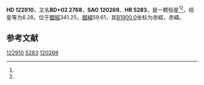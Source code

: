{{Starbox begin
| name = HD 122910
}}
{{Starbox observe
| epoch = [[J2000.0|J2000.0]]
| constell = {{星座名待查}}<ref name=SIMBAD>{{cite web
 | url=http://simbad.u-strasbg.fr/simbad/sim-id?Ident=HR+5283
 | title=Pulsating variable Star
 | publisher=Centre de Données astronomiques de Strasbourg
 | work=SIMBAD
 | accessdate=2012-07-13
 | archive-date=2016-03-16
 | archive-url=https://web.archive.org/web/20160316161801/http://simbad.u-strasbg.fr/simbad/sim-id?Ident=HR+5283
 | dead-url=no
 }}</ref><ref name=DATA>{{cite web
 | url=http://vizier.u-strasbg.fr/viz-bin/VizieR-5?-out.add=.&-source=5050&-corr=PK=HR&-out.max=9999&HR=5283
 | title=VizieR Detailed Page
 | accessdate=2012-07-13
 | archive-date=2016-03-05
 | archive-url=https://web.archive.org/web/20160305030031/http://vizier.u-strasbg.fr/viz-bin/VizieR-5?-out.add=.&-source=5050&-corr=PK=HR&-out.max=9999&HR=5283
 | dead-url=no
 }}</ref>
| 星官 = 
| ra = {{RA|14|4|37.5}}<ref name=SIMBAD /><ref name=DATA />
| dec = {{DEC|+2|17|51}}<ref name=SIMBAD /><ref name=DATA />
| appmag_v = 6.28<ref name=SIMBAD /><ref name=DATA />
}}
{{Starbox character
| class = K0<ref name=SIMBAD /><ref name=DATA />
| b-v = 1.02<ref name=SIMBAD /><ref name=DATA />
| u-b = 0.87<ref name=SIMBAD /><ref name=DATA />
| r-i = <ref name=SIMBAD /><ref name=DATA />
| variable = 
}}
{{Starbox astrometry
| radial_v = 0.87
| prop_mo_ra = -29
| parallax = 
| p_error = 
}}
{{Starbox catalog
| names =BD+02 2768，[[SAO星表|SAO]] 120269，[[HD星表|HD]] 122910，[[HR星表|HR]] 5283}}
{{Starbox reference |Simbad=HR+5283}}
{{Starbox end}}

'''HD 122910'''，又名'''BD+02 2768'''，'''SAO 120269'''、'''HR 5283'''，是一颗恒星<ref name=SIMBAD /><ref name=DATA />，视星等为6.28，位于[[銀道座標系|銀經]]341.25，[[銀道座標系|銀緯]]59.61，其[[B1900.0|B1900.0]]坐标为赤經{{RA|13|59|33.3}}，赤緯{{DEC|+2|59.61|38}}。

== 参考文献 ==
{{reflist}}

{{star-stub}}

[[Category:HD和HDE天體|122910]]
[[Category:HR天體|5283]]
[[Category:SAO天體|120269]]
